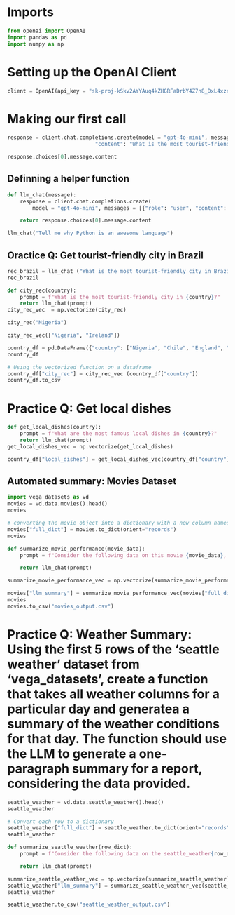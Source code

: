 # Imports

```python
from openai import OpenAI
import pandas as pd
import numpy as np

```

# Setting up the OpenAI Client

```python
client = OpenAI(api_key = "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")
```

# Making our first call 


```python
response = client.chat.completions.create(model = "gpt-4o-mini", messages = [{"role": "user",
                            "content": "What is the most tourist-friendly in France?"}])
```


```python
response.choices[0].message.content
```

## Definning a helper function

```python
def llm_chat(message):
    response = client.chat.completions.create(
        model = "gpt-4o-mini", messages = [{"role": "user", "content": message}])

    return response.choices[0].message.content
```

```python
llm_chat("Tell me why Python is an awesome language")
```


## Oractice Q: Get tourist-friendly city in Brazil
```python
rec_brazil = llm_chat ("What is the most tourist-friendly city in Brazil?")
rec_brazil
```


```python
def city_rec(country):
    prompt = f"What is the most tourist-friendly city in {country}?"
    return llm_chat(prompt)
city_rec_vec  = np.vectorize(city_rec)
```


```python
city_rec("Nigeria")
```

```python
city_rec_vec(["Nigeria", "Ireland"])
```

```python
country_df = pd.DataFrame({"country": ["Nigeria", "Chile", "England", "Ireland", "Canada"]})
country_df
```

```python
# Using the vectorized function on a dataframe
country_df["city_rec"] = city_rec_vec (country_df["country"])
country_df.to_csv
```

# Practice Q: Get local dishes
```python
def get_local_dishes(country):
    prompt = f"What are the most famous local dishes in {country}?"
    return llm_chat(prompt)
get_local_dishes_vec = np.vectorize(get_local_dishes)

country_df["local_dishes"] = get_local_dishes_vec(country_df["country"])
```


## Automated summary: Movies Dataset
```python
import vega_datasets as vd
movies = vd.data.movies().head()
movies
```


```python
# converting the movie object into a dictionary with a new column named "full_dict"
movies["full_dict"] = movies.to_dict(orient="records")
movies
```


```python
def summarize_movie_performance(movie_data):
    prompt = f"Consider the following data on this movie {movie_data}, provide a one paragraph summary of its performance for my report."

    return llm_chat(prompt)

```

```python
summarize_movie_performance_vec = np.vectorize(summarize_movie_performance)

movies["llm_summary"] = summarize_movie_performance_vec(movies["full_dict"])
movies
movies.to_csv("movies_output.csv")
```

# Practice Q: Weather Summary: Using the first 5 rows of the 'seattle weather' dataset from 'vega_datasets', create a function that takes all weather columns for a particular day and generatea a summary of the weather conditions for that day. The function should use the LLM to generate a one-paragraph summary for a report, considering the data provided.


```python
seattle_weather = vd.data.seattle_weather().head()
seattle_weather
```

```python
# Convert each row to a dictionary
seattle_weather["full_dict"] = seattle_weather.to_dict(orient="records")
seattle_weather
```

```python
def summarize_seattle_weather(row_dict):
    prompt = f"Consider the following data on the seattle_weather{row_dict}, provide a one paragraph summary of its performance for my report."

    return llm_chat(prompt)
```

```python
summarize_seattle_weather_vec = np.vectorize(summarize_seattle_weather)
seattle_weather["llm_summary"] = summarize_seattle_weather_vec(seattle_weather["full_dict"])
seattle_weather
```



```python
seattle_weather.to_csv("seattle_westher_output.csv")
```

